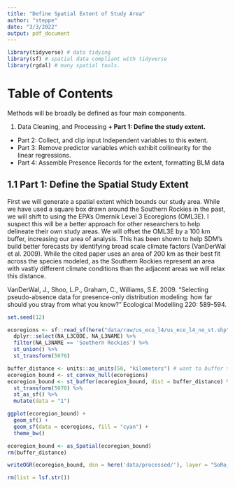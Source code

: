 ```yaml
---
title: "Define Spatial Extent of Study Area"
author: "steppe"
date: "3/3/2022"
output: pdf_document
---
```



```r
library(tidyverse) # data tidying
library(sf) # spatial data compliant with tidyverse
library(rgdal) # many spatial tools. 
```


# Table of Contents

Methods will be broadly be defined as four main components. 

1) Data Cleaning, and Processing
  **+ Part 1: Define the study extent.**
  + Part 2: Collect, and clip input Independent variables to this extent. 
  + Part 3: Remove predictor variables which exhibit collinearity for the linear regressions. 
  + Part 4: Assemble Presence Records for the extent, formatting BLM data
  
## 1.1 Part 1: Define the Spatial Study Extent

First we will generate a spatial extent which bounds our study area. While we have used a square box drawn around the Southern Rockies in the past, we will shift to using the EPA's Omernik Level 3 Ecoregions (OML3E). I suspect this will be a better approach for other researchers to help delineate their own study areas. We will offset the OML3E by a 100 km buffer, increasing our area of analysis. This has been shown to help SDM's build better forecasts by identifying broad scale climate factors (VanDerWal et al. 2009). While the cited paper uses an area of 200 km as their best fit across the species modeled, as the Southern Rockies represent an area with vastly different climate conditions than the adjacent areas we will relax this distance. 

VanDerWal, J., Shoo, L.P., Graham, C., Williams, S.E. 2009. "Selecting pseudo-absence data for presence-only distribution modeling: how far should you stray from what you know?" Ecological Modelling 220: 589-594.

```r
set.seed(12)

ecoregions <- sf::read_sf(here("data/raw/us_eco_l4/us_eco_l4_no_st.shp")) %>% 
  dplyr::select(NA_L3CODE, NA_L3NAME) %>% 
  filter(NA_L3NAME == 'Southern Rockies') %>% 
  st_union() %>% 
  st_transform(5070)

buffer_distance <- units::as_units(50, "kilometers") # want to buffer the edges...
ecoregion_bound <- st_convex_hull(ecoregions)
ecoregion_bound <- st_buffer(ecoregion_bound, dist = buffer_distance) %>% 
  st_transform(5070) %>% 
  st_as_sf() %>% 
  mutate(data = "1")

ggplot(ecoregion_bound) +
  geom_sf() +
  geom_sf(data = ecoregions, fill = "cyan") +
  theme_bw()

ecoregion_bound <- as_Spatial(ecoregion_bound)
rm(buffer_distance)

writeOGR(ecoregion_bound, dsn = here('data/processed/'), layer = "SoRo_ecoregion_bound", driver = "ESRI Shapefile")
```

```r
rm(list = lsf.str())
```

